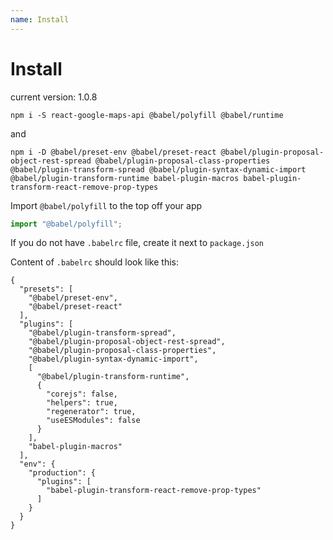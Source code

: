 ```yaml
---
name: Install
---
```


# Install

current version: 1.0.8

```
npm i -S react-google-maps-api @babel/polyfill @babel/runtime
```

and

```
npm i -D @babel/preset-env @babel/preset-react @babel/plugin-proposal-object-rest-spread @babel/plugin-proposal-class-properties @babel/plugin-transform-spread @babel/plugin-syntax-dynamic-import @babel/plugin-transform-runtime babel-plugin-macros babel-plugin-transform-react-remove-prop-types
```

Import `@babel/polyfill` to the top off your app

```javascript
import "@babel/polyfill";
```

If you do not have `.babelrc` file, create it next to `package.json`

Content of `.babelrc` should look like this:
```
{
  "presets": [
    "@babel/preset-env",
    "@babel/preset-react"
  ],
  "plugins": [
    "@babel/plugin-transform-spread",
    "@babel/plugin-proposal-object-rest-spread",
    "@babel/plugin-proposal-class-properties",
    "@babel/plugin-syntax-dynamic-import",
    [
      "@babel/plugin-transform-runtime",
      {
        "corejs": false,
        "helpers": true,
        "regenerator": true,
        "useESModules": false
      }
    ],
    "babel-plugin-macros"
  ],
  "env": {
    "production": {
      "plugins": [
        "babel-plugin-transform-react-remove-prop-types"
      ]
    }
  }
}
```
